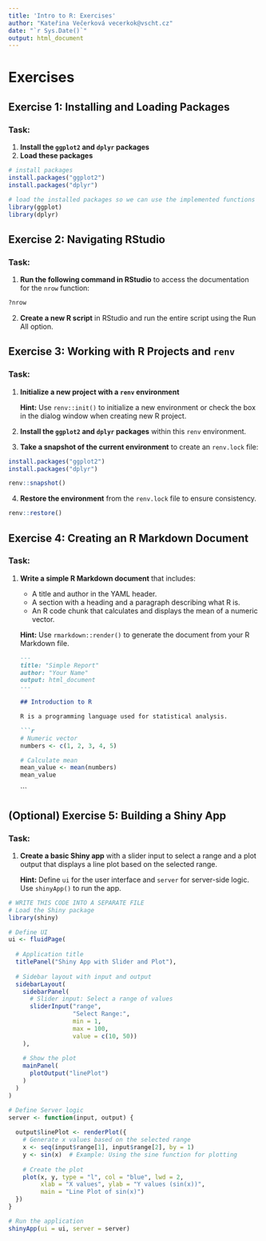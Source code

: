 ```yaml
---
title: 'Intro to R: Exercises'
author: "Kateřina Večerková vecerkok@vscht.cz"
date: "`r Sys.Date()`"
output: html_document
---
```


# Exercises

## Exercise 1: Installing and Loading Packages

### Task:
1. **Install the `ggplot2` and `dplyr` packages**
2. **Load these packages**

```r
# install packages
install.packages("ggplot2")
install.packages("dplyr")

# load the installed packages so we can use the implemented functions
library(ggplot)
library(dplyr)
```

## Exercise 2: Navigating RStudio

### Task:
1. **Run the following command in RStudio** to access the documentation for the `nrow` function:

```r
?nrow
```

2. **Create a new R script** in RStudio and run the entire script using the Run All option.

## Exercise 3: Working with R Projects and `renv`

### Task:
1. **Initialize a new project with a `renv` environment**

   **Hint:** Use `renv::init()` to initialize a new environment or check the box in the dialog window when creating new R project.

2. **Install the `ggplot2` and `dplyr` packages** within this `renv` environment.

3. **Take a snapshot of the current environment** to create an `renv.lock` file:

```r
install.packages("ggplot2")
install.packages("dplyr")

renv::snapshot()
```

4. **Restore the environment** from the `renv.lock` file to ensure consistency.

```r
renv::restore()
```

## Exercise 4: Creating an R Markdown Document

### Task:
1. **Write a simple R Markdown document** that includes:
   - A title and author in the YAML header.
   - A section with a heading and a paragraph describing what R is.
   - An R code chunk that calculates and displays the mean of a numeric vector.

   **Hint:** Use `rmarkdown::render()` to generate the document from your R Markdown file.

   ```markdown
   ---
   title: "Simple Report"
   author: "Your Name"
   output: html_document
   ---

   ## Introduction to R

   R is a programming language used for statistical analysis.

   ```r
   # Numeric vector
   numbers <- c(1, 2, 3, 4, 5)
   
   # Calculate mean
   mean_value <- mean(numbers)
   mean_value
   ```
   ```

## (Optional) Exercise 5: Building a Shiny App

### Task:
1. **Create a basic Shiny app** with a slider input to select a range and a plot output that displays a line plot based on the selected range.

   **Hint:** Define `ui` for the user interface and `server` for server-side logic. Use `shinyApp()` to run the app.

```r
# WRITE THIS CODE INTO A SEPARATE FILE
# Load the Shiny package
library(shiny)

# Define UI
ui <- fluidPage(
  
  # Application title
  titlePanel("Shiny App with Slider and Plot"),
  
  # Sidebar layout with input and output
  sidebarLayout(
    sidebarPanel(
      # Slider input: Select a range of values
      sliderInput("range", 
                  "Select Range:", 
                  min = 1, 
                  max = 100, 
                  value = c(10, 50))
    ),
    
    # Show the plot
    mainPanel(
      plotOutput("linePlot")
    )
  )
)

# Define Server logic
server <- function(input, output) {
  
  output$linePlot <- renderPlot({
    # Generate x values based on the selected range
    x <- seq(input$range[1], input$range[2], by = 1)
    y <- sin(x)  # Example: Using the sine function for plotting
    
    # Create the plot
    plot(x, y, type = "l", col = "blue", lwd = 2,
         xlab = "X values", ylab = "Y values (sin(x))",
         main = "Line Plot of sin(x)")
  })
}

# Run the application
shinyApp(ui = ui, server = server)
```